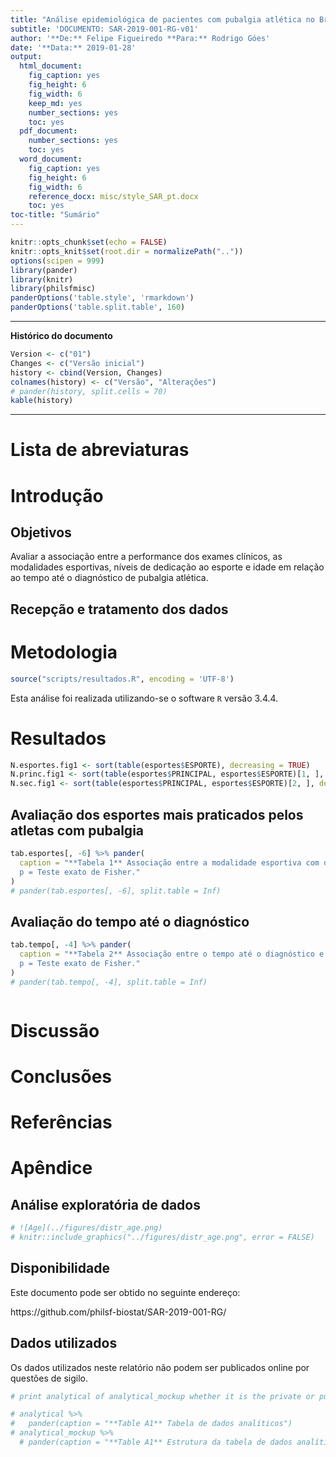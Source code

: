 ```yaml
---
title: "Análise epidemiológica de pacientes com pubalgia atlética no Brasil"
subtitle: 'DOCUMENTO: SAR-2019-001-RG-v01'
author: '**De:** Felipe Figueiredo **Para:** Rodrigo Góes'
date: '**Data:** 2019-01-28'
output:
  html_document:
    fig_caption: yes
    fig_height: 6
    fig_width: 6
    keep_md: yes
    number_sections: yes
    toc: yes
  pdf_document:
    number_sections: yes
    toc: yes
  word_document:
    fig_caption: yes
    fig_height: 6
    fig_width: 6
    reference_docx: misc/style_SAR_pt.docx
    toc: yes
toc-title: "Sumário"
---
```


```r
knitr::opts_chunk$set(echo = FALSE)
knitr::opts_knit$set(root.dir = normalizePath(".."))
options(scipen = 999)
library(pander)
library(knitr)
library(philsfmisc)
panderOptions('table.style', 'rmarkdown')
panderOptions('table.split.table', 160)
```

---

**Histórico do documento**

```r
Version <- c("01")
Changes <- c("Versão inicial")
history <- cbind(Version, Changes)
colnames(history) <- c("Versão", "Alterações")
# pander(history, split.cells = 70)
kable(history)
```

---

# Lista de abreviaturas

# Introdução

## Objetivos

Avaliar a associação entre a performance dos exames clínicos, as modalidades esportivas, níveis de dedicação ao esporte e idade em relação ao tempo até o diagnóstico de pubalgia atlética.

## Recepção e tratamento dos dados

# Metodologia

```r
source("scripts/resultados.R", encoding = 'UTF-8')
```

Esta análise foi realizada utilizando-se o software `R` versão 3.4.4.



# Resultados

```r
N.esportes.fig1 <- sort(table(esportes$ESPORTE), decreasing = TRUE)
N.princ.fig1 <- sort(table(esportes$PRINCIPAL, esportes$ESPORTE)[1, ], decreasing = TRUE)
N.sec.fig1 <- sort(table(esportes$PRINCIPAL, esportes$ESPORTE)[2, ], decreasing = TRUE)
```

## Avaliação dos esportes mais praticados pelos atletas com pubalgia

```r
tab.esportes[, -6] %>% pander(
  caption = "**Tabela 1** Associação entre a modalidade esportiva com desfecho cirúrgico e movimentos em que sente dor.
  p = Teste exato de Fisher."
)
# pander(tab.esportes[, -6], split.table = Inf)
```


## Avaliação do tempo até o diagnóstico

```r
tab.tempo[, -4] %>% pander(
  caption = "**Tabela 2** Associação entre o tempo até o diagnóstico e os exames físicos, nível esportivo e a idade dos participantes.
  p = Teste exato de Fisher."
)
# pander(tab.tempo[, -4], split.table = Inf)
```


<!-- ## Avaliação dos locais de dor -->

```r

```

<!-- Table: **Tabela xx** Associação do local de dor com tempo até o diagnóstico e a modalidade esportiva -->

<!-- # Exceções e Desvios do teste -->

# Discussão

# Conclusões

# Referências

<!-- - **SAP-2019-001-RG-v01** -- Plano Analítico para title -->
<!-- - Cohen, J. (1988). Statistical power analysis for the behavioral sciences (2nd Ed.). New York: Routledge. -->

# Apêndice

## Análise exploratória de dados

```r
# ![Age](../figures/distr_age.png)
# knitr::include_graphics("../figures/distr_age.png", error = FALSE)
```

## Disponibilidade

<!-- Tanto este documento como o plano analítico correspondente (**SAP-2019-001-RG-v01**) podem ser obtidos no seguinte endereço: -->

Este documento pode ser obtido no seguinte endereço:

https://github.com/philsf-biostat/SAR-2019-001-RG/

## Dados utilizados

Os dados utilizados neste relatório não podem ser publicados online por questões de sigilo.

```r
# print analytical of analytical_mockup whether it is the private or public version of the SAR

# analytical %>%
#   pander(caption = "**Table A1** Tabela de dados analíticos")
# analytical_mockup %>%
  # pander(caption = "**Table A1** Estrutura da tabela de dados analíticos")
```
